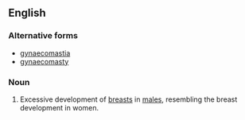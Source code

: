 ==English==
{{wikipedia}}

===Alternative forms===
*[[gynaecomastia]]
*[[gynaecomasty]]

===Noun===
{{en-noun|-}}

# {{medicine}} Excessive development of [[breast]]s in [[male]]s, resembling the breast development in women.